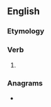 ==English==

===Etymology===
{{suffix|en|threw|est|nocat=1}}

===Verb===
{{head|en|verb form|cat2=second-person singular forms}}

# {{en-archaic second-person singular past of|throw}}

===Anagrams===
* {{anagrams|en|a=eehrsttw|streweth|whetters}}